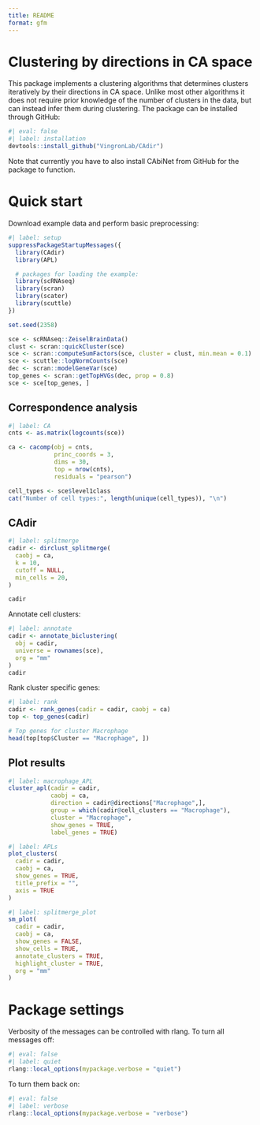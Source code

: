 ```yaml
---
title: README
format: gfm
---
```


# Clustering by directions in CA space

This package implements a clustering algorithms that determines clusters iteratively by their directions in CA space.
Unlike most other algorithms it does not require prior knowledge of the number of clusters in the data, but can instead infer them during clustering.
The package can be installed through GitHub:

```r
#| eval: false
#| label: installation
devtools::install_github("VingronLab/CAdir")
```

Note that currently you have to also install CAbiNet from GitHub for the package to function.

# Quick start

Download example data and perform basic preprocessing:

```r
#| label: setup
suppressPackageStartupMessages({
  library(CAdir)
  library(APL)

  # packages for loading the example:
  library(scRNAseq)
  library(scran)
  library(scater)
  library(scuttle)
})

set.seed(2358)

sce <- scRNAseq::ZeiselBrainData()
clust <- scran::quickCluster(sce)
sce <- scran::computeSumFactors(sce, cluster = clust, min.mean = 0.1)
sce <- scuttle::logNormCounts(sce)
dec <- scran::modelGeneVar(sce)
top_genes <- scran::getTopHVGs(dec, prop = 0.8)
sce <- sce[top_genes, ]
```

## Correspondence analysis

```r
#| label: CA
cnts <- as.matrix(logcounts(sce))

ca <- cacomp(obj = cnts,
             princ_coords = 3,
             dims = 30,
             top = nrow(cnts),
             residuals = "pearson")

cell_types <- sce$level1class
cat("Number of cell types:", length(unique(cell_types)), "\n")
```


## CAdir

```r
#| label: splitmerge
cadir <- dirclust_splitmerge(
  caobj = ca,
  k = 10,
  cutoff = NULL,
  min_cells = 20,
)

cadir
```

Annotate cell clusters:
```r
#| label: annotate
cadir <- annotate_biclustering(
  obj = cadir,
  universe = rownames(sce),
  org = "mm"
)
cadir
```

Rank cluster specific genes:
```r
#| label: rank
cadir <- rank_genes(cadir = cadir, caobj = ca)
top <- top_genes(cadir)

# Top genes for cluster Macrophage
head(top[top$Cluster == "Macrophage", ])
```

## Plot results

```r
#| label: macrophage_APL
cluster_apl(cadir = cadir,
            caobj = ca,
            direction = cadir@directions["Macrophage",],
            group = which(cadir@cell_clusters == "Macrophage"),
            cluster = "Macrophage",
            show_genes = TRUE,
            label_genes = TRUE)
```

```r
#| label: APLs
plot_clusters(
  cadir = cadir,
  caobj = ca,
  show_genes = TRUE,
  title_prefix = "",
  axis = TRUE
)
```

```r
#| label: splitmerge_plot
sm_plot(
  cadir = cadir,
  caobj = ca,
  show_genes = FALSE,
  show_cells = TRUE,
  annotate_clusters = TRUE,
  highlight_cluster = TRUE,
  org = "mm"
)
```

# Package settings
Verbosity of the messages can be controlled with rlang.
To turn all messages off:
```r
#| eval: false
#| label: quiet
rlang::local_options(mypackage.verbose = "quiet")
```

 To turn them back on:
```r
#| eval: false
#| label: verbose
rlang::local_options(mypackage.verbose = "verbose")
```

